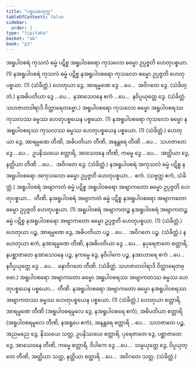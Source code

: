 ```yaml
---
title: "ပစ္စယစတုက္က"
tableOfContents: false
sidebar:
  order: 1
type: "tipitaka"
basket: "ab"
book: "p3"
---
```



<DynamicBreadcrumb />

<Division number="77" book="p3" e="ch" v="39" p="444">

<Paragraph number="2540" book="p3">
အရူပါဝစရံ ကုသလံ ဓမ္မံ ပဋိစ္စ အရူပါဝစရော ကုသလော ဓမ္မော ဥပ္ပဇ္ဇတိ ဟေတုပစ္စယာ. (1)
</Paragraph>

<Paragraph number="2541" book="p3">
နအရူပါဝစရံ ကုသလံ ဓမ္မံ ပဋိစ္စ နအရူပါဝစရော ကုသလော ဓမ္မော ဥပ္ပဇ္ဇတိ ဟေတုပစ္စယာ. (1) (သံခိတ္တံ.)
</Paragraph>

</Division>
<Division number="78" book="p3" e="ch" v="39" p="445">

<Paragraph number="2542" book="p3">
ဟေတုယာ ဒွေ, အာရမ္မဏေ ဒွေ …ပေ…  အဝိဂတေ ဒွေ. (သံခိတ္တံ.)
</Paragraph>

<Paragraph number="2543" book="p3">
နအဓိပတိယာ ဒွေ …ပေ…  နအာသေဝနေ ဧကံ …ပေ…  နဝိပ္ပယုတ္တေ ဒွေ. (သံခိတ္တံ. သဟဇာတဝါရာဒိ ဝိတ္ထာရေတဗ္ဗော.)
</Paragraph>

</Division>
<Division number="79" book="p3" e="ch" v="39" p="445">

<Paragraph number="2544" book="p3">
အရူပါဝစရော ကုသလော ဓမ္မော အရူပါဝစရဿ ကုသလဿ ဓမ္မဿ ဟေတုပစ္စယေန ပစ္စယော. (1)
</Paragraph>

<Paragraph number="2545" book="p3">
နအရူပါဝစရော ကုသလော ဓမ္မော နအရူပါဝစရဿ ကုသလဿ ဓမ္မဿ ဟေတုပစ္စယေန ပစ္စယော. (1) (သံခိတ္တံ.)
</Paragraph>

</Division>
<Division number="80" book="p3" e="ch" v="39" p="445">

<Paragraph number="2546" book="p3">
ဟေတုယာ ဒွေ, အာရမ္မဏေ တီဏိ, အဓိပတိယာ တီဏိ, အနန္တရေ တီဏိ …ပေ…  သဟဇာတေ ဒွေ …ပေ…  ဥပနိဿယေ စတ္တာရိ, အာသေဝနေ တီဏိ, ကမ္မေ ဒွေ …ပေ…  အတ္ထိယာ ဒွေ, နတ္ထိယာ တီဏိ …ပေ…  အဝိဂတေ ဒွေ. (သံခိတ္တံ.)
</Paragraph>

</Division>
<Division number="81" book="p3" e="ch" v="39" p="445">

<Paragraph number="2547" book="p3">
နအရူပါဝစရံ အကုသလံ ဓမ္မံ ပဋိစ္စ နအရူပါဝစရော အကုသလော ဓမ္မော ဥပ္ပဇ္ဇတိ ဟေတုပစ္စယာ…  ဧကံ. (သဗ္ဗတ္ထ ဧကံ, သံခိတ္တံ.)
</Paragraph>

<Paragraph number="2548" book="p3">
အရူပါဝစရံ အဗျာကတံ ဓမ္မံ ပဋိစ္စ အရူပါဝစရော အဗျာကတော ဓမ္မော ဥပ္ပဇ္ဇတိ ဟေတုပစ္စယာ…  တီဏိ.
</Paragraph>

<Paragraph number="2549" book="p3">
နအရူပါဝစရံ အဗျာကတံ ဓမ္မံ ပဋိစ္စ နအရူပါဝစရော အဗျာကတော ဓမ္မော ဥပ္ပဇ္ဇတိ ဟေတုပစ္စယာ. (1)
</Paragraph>

<Paragraph number="2550" book="p3">
အရူပါဝစရံ အဗျာကတဉ္စ နအရူပါဝစရံ အဗျာကတဉ္စ ဓမ္မံ ပဋိစ္စ နအရူပါဝစရော အဗျာကတော ဓမ္မော ဥပ္ပဇ္ဇတိ ဟေတုပစ္စယာ. (1) (သံခိတ္တံ.)
</Paragraph>

</Division>
<Division number="82" book="p3" e="ch" v="39" p="445">

<Paragraph number="2551" book="p3">
ဟေတုယာ ပဉ္စ, အာရမ္မဏေ ဒွေ, အဓိပတိယာ ပဉ္စ …ပေ…  အဝိဂတေ ပဉ္စ. (သံခိတ္တံ.)
</Paragraph>

<Paragraph number="2552" book="p3">
နဟေတုယာ ဧကံ, နအာရမ္မဏေ တီဏိ, နအဓိပတိယာ ဒွေ …ပေ…  နပုရေဇာတေ စတ္တာရိ, နပစ္ဆာဇာတေ နအာသေဝနေ ပဉ္စ, နကမ္မေ ဒွေ, နဝိပါကေ ပဉ္စ, နအာဟာရေ ဧကံ …ပေ…  နဝိပ္ပယုတ္တေ ဒွေ …ပေ…  နောဝိဂတေ တီဏိ. (သံခိတ္တံ. သဟဇာတဝါရာဒိ ဝိတ္ထာရေတဗ္ဗော.)
</Paragraph>

</Division>
<Division number="83" book="p3" e="ch" v="39" p="445">

<Paragraph number="2553" book="p3">
အရူပါဝစရော အဗျာကတော ဓမ္မော အရူပါဝစရဿ အဗျာကတဿ ဓမ္မဿ ဟေတုပစ္စယေန ပစ္စယော…  တီဏိ.
</Paragraph>

<Paragraph number="2554" book="p3">
နအရူပါဝစရော အဗျာကတော ဓမ္မော နအရူပါဝစရဿ အဗျာကတဿ ဓမ္မဿ ဟေတုပစ္စယေန ပစ္စယော. (1) (သံခိတ္တံ.)
</Paragraph>

</Division>
<Division number="84" book="p3" e="ch" v="39" p="446">

<Paragraph number="2555" book="p3">
ဟေတုယာ စတ္တာရိ, အာရမ္မဏေ တီဏိ (အရူပါဝစရမူလေ ဒွေ, နအရူပါဝစရေ ဧကံ), အဓိပတိယာ စတ္တာရိ (အရူပါဝစရမူလေ တီဏိ, နအရူပေ ဧကံ), အနန္တရေ စတ္တာရိ …ပေ…  သဟဇာတေ ပဉ္စ, အညမညေ ဒွေ, နိဿယေ သတ္တ, ဥပနိဿယေ စတ္တာရိ, ပုရေဇာတေ ဒွေ, ပစ္ဆာဇာတေ ဒွေ, အာသေဝနေ တီဏိ, ကမ္မေ စတ္တာရိ, ဝိပါကေ ဒွေ …ပေ…  သမ္ပယုတ္တေ ဒွေ, ဝိပ္ပယုတ္တေ တီဏိ, အတ္ထိယာ သတ္တ, နတ္ထိယာ စတ္တာရိ …ပေ…  အဝိဂတေ သတ္တ. (သံခိတ္တံ.)
</Paragraph>
</Division>